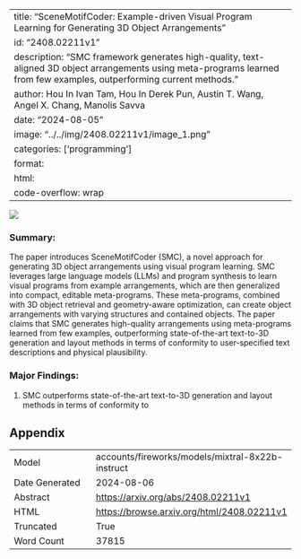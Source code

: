 
---
title: "SceneMotifCoder: Example-driven Visual Program Learning for Generating 3D Object Arrangements"
id: "2408.02211v1"
description: "SMC framework generates high-quality, text-aligned 3D object arrangements using meta-programs learned from few examples, outperforming current methods."
author: Hou In Ivan Tam, Hou In Derek Pun, Austin T. Wang, Angel X. Chang, Manolis Savva
date: "2024-08-05"
image: "../../img/2408.02211v1/image_1.png"
categories: ['programming']
format:
  html:
    code-overflow: wrap
---

![](../../img/2408.02211v1/image_1.png)

### Summary:
The paper introduces SceneMotifCoder (SMC), a novel approach for generating 3D object arrangements using visual program learning. SMC leverages large language models (LLMs) and program synthesis to learn visual programs from example arrangements, which are then generalized into compact, editable meta-programs. These meta-programs, combined with 3D object retrieval and geometry-aware optimization, can create object arrangements with varying structures and contained objects. The paper claims that SMC generates high-quality arrangements using meta-programs learned from few examples, outperforming state-of-the-art text-to-3D generation and layout methods in terms of conformity to user-specified text descriptions and physical plausibility.

### Major Findings:
1. SMC outperforms state-of-the-art text-to-3D generation and layout methods in terms of conformity to

## Appendix

|          |          |
|----------|----------|
| Model     | accounts/fireworks/models/mixtral-8x22b-instruct       |
| Date Generated     | 2024-08-06       |
| Abstract | [https://arxiv.org/abs/2408.02211v1](https://arxiv.org/abs/2408.02211v1)        |
| HTML     | [https://browse.arxiv.org/html/2408.02211v1](https://browse.arxiv.org/html/2408.02211v1)       |
| Truncated       | True       |
| Word Count       | 37815       |